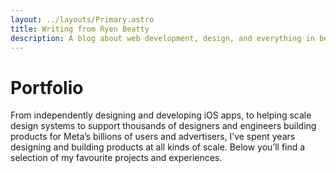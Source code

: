 ```yaml
---
layout: ../layouts/Primary.astro
title: Writing from Ryen Beatty
description: A blog about web development, design, and everything in between.
---
```



# Portfolio

From independently designing and developing iOS apps, to helping scale design systems to support thousands of designers and engineers building products for Meta’s billions of users and advertisers, I’ve spent years designing and building products at all kinds of scale. Below you’ll find a selection of my favourite projects and experiences.

<ProjectList />
